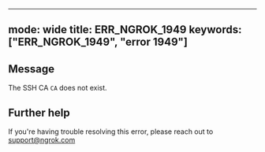 
---
mode: wide
title: ERR_NGROK_1949
keywords: ["ERR_NGROK_1949", "error 1949"]
---

## Message
The SSH CA `CA` does not exist.




## Further help
If you're having trouble resolving this error, please reach out to [support@ngrok.com](mailto:support@ngrok.com?subject=Help%20with%20ERR_NGROK_1949)

